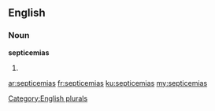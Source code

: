 ==English==

===Noun===
'''septicemias'''

# {{plural of|septicemia}}

[[Category:English plurals]]

[[ar:septicemias]]
[[fr:septicemias]]
[[ku:septicemias]]
[[my:septicemias]]